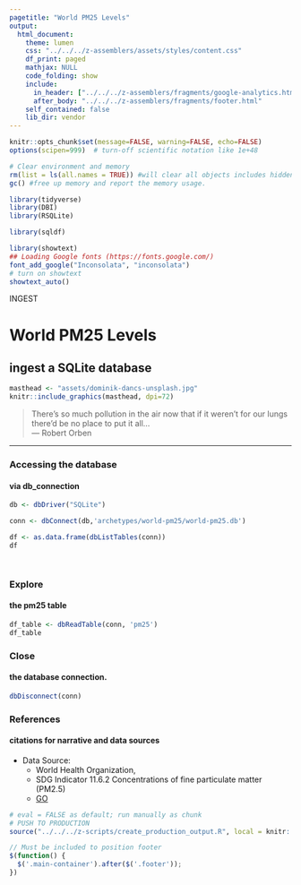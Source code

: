 ```yaml
---
pagetitle: "World PM25 Levels"
output: 
  html_document:
    theme: lumen
    css: "../../../z-assemblers/assets/styles/content.css"
    df_print: paged
    mathjax: NULL
    code_folding: show
    include:
      in_header: ["../../../z-assemblers/fragments/google-analytics.html", "../../../z-assemblers/fragments/header.html"]
      after_body: "../../../z-assemblers/fragments/footer.html"
    self_contained: false
    lib_dir: vendor
---
```


```r

knitr::opts_chunk$set(message=FALSE, warning=FALSE, echo=FALSE)
options(scipen=999)  # turn-off scientific notation like 1e+48

# Clear environment and memory
rm(list = ls(all.names = TRUE)) #will clear all objects includes hidden objects.
gc() #free up memory and report the memory usage.

library(tidyverse)
library(DBI)
library(RSQLite)

library(sqldf)

library(showtext)
## Loading Google fonts (https://fonts.google.com/)
font_add_google("Inconsolata", "inconsolata")
# turn on showtext
showtext_auto()

```


<div class="activity">
INGEST  
</div>

# World PM25 Levels
## ingest a SQLite database

```r

masthead <- "assets/dominik-dancs-unsplash.jpg"
knitr::include_graphics(masthead, dpi=72)

```

> There's so much pollution in the air now that if it weren't for our lungs there'd be no place to put it all...\
--- Robert Orben\

***


### Accessing the database
#### via db_connection


```r


db <- dbDriver("SQLite")

conn <- dbConnect(db,'archetypes/world-pm25/world-pm25.db')

df <- as.data.frame(dbListTables(conn))
df




```


### Explore
#### the pm25 table


```r

df_table <- dbReadTable(conn, 'pm25')
df_table

```


### Close
#### the database connection.


```r

dbDisconnect(conn)

```


### References
#### citations for narrative and data sources

* Data Source:
  * World Health Organization, 
  * SDG Indicator 11.6.2 Concentrations of fine particulate matter (PM2.5)
  * [GO](https://www.who.int/data/gho/data/indicators/indicator-details/GHO/concentrations-of-fine-particulate-matter-(pm2-5)){target="_blank"}



```r

# eval = FALSE as default; run manually as chunk
# PUSH TO PRODUCTION
source("../../../z-scripts/create_production_output.R", local = knitr::knit_global())

```


```js

// Must be included to position footer
$(function() {
  $('.main-container').after($('.footer'));
})

```

